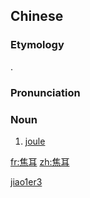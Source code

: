 ==Chinese==
{{zh-forms}}

===Etymology===
{{bor|zh|en|joule}}.

===Pronunciation===
{{zh-pron
|m=jiāo'ěr
|c=ziu1 ji5
|cat=n
}}

===Noun===
{{zh-noun}}

# [[joule]]

[[Category:Mandarin terms derived from English|jiao1er3]]

[[fr:焦耳]]
[[zh:焦耳]]